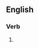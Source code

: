{{also|over rates}}

==English==

===Verb===
{{head|en|verb form}}

# {{en-third-person singular of|overrate}}